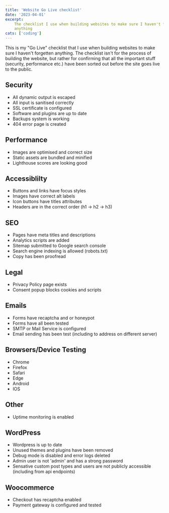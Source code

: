 ```yaml
---
title: 'Website Go Live checklist'
date: '2023-04-01'
excerpt:
    The checklist I use when building websites to make sure I haven't forgetten
    anything
cats: ['coding']
---
```


This is my "Go Live" checklist that I use when building websites to make sure I
haven't forgetten anything. The checklist isn't for the process of building the
website, but rather for confirming that all the important stuff (security,
performance etc.) have been sorted out before the site goes live to the public.

## Security

-   All dynamic output is escaped
-   All input is sanitised correctly
-   SSL certificate is configured
-   Software and plugins are up to date
-   Backups system is working
-   404 error page is created

## Performance

-   Images are optimised and correct size
-   Static assets are bundled and minified
-   Lighthouse scores are looking good

## Accessiblilty

-   Buttons and links have focus styles
-   Images have correct alt labels
-   Icon buttons have titles attributes
-   Headers are in the correct order (h1 -> h2 -> h3)

## SEO

-   Pages have meta titles and descriptions
-   Analytics scripts are added
-   Sitemap submitted to Google search console
-   Search engine indexing is allowed (robots.txt)
-   Copy has been proofread

## Legal

-   Privacy Policy page exists
-   Consent popup blocks cookies and scripts

## Emails

-   Forms have recaptcha and or honeypot
-   Forms have all been tested
-   SMTP or Mail Service is configured
-   Email sending has been test (including to address on different server)

## Browsers/Device Testing

-   Chrome
-   Firefox
-   Safari
-   Edge
-   Android
-   IOS

## Other

-   Uptime monitoring is enabled

## WordPress

-   Wordpress is up to date
-   Unused themes and plugins have been removed
-   Debug mode is disabled and error logs deleted
-   Admin user is not 'admin' and has a strong password
-   Sensative custom post types and users are not publicly accessible (including
    from api endpoints)

## Woocommerce

-   Checkout has recaptcha enabled
-   Payment gateway is configured and tested
